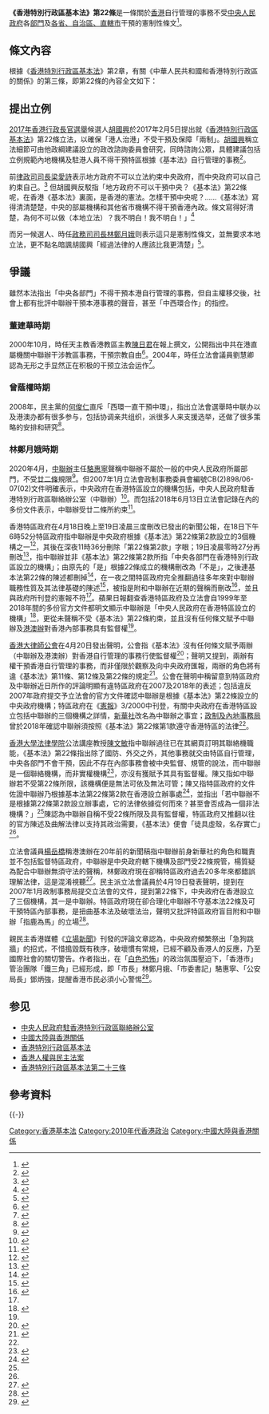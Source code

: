 {{香港政治}}
'''《香港特別行政區基本法》第22條'''是一條關於[[香港|香港]]自行管理的事務不受[[中華人民共和國國務院|中央人民政府]]各[[國務院組成部門|部門]]及[[中華人民共和國行政區劃|各省、自治區、直轄市]]干預的憲制性條文<ref name="now-2020-04-19">{{cite news |title=政府一晚三度出稿　稱中聯辦按基本法22條設立後推翻 |url=https://news.now.com/home/local/player?newsId=388198 |accessdate=2020-04-21 |work=Now新聞 |date=2020-04-19 |archive-url=https://web.archive.org/web/20200419051856/https://news.now.com/home/local/player?newsId=388198 |archive-date=2020-04-19 |dead-url=no }}</ref>。

==條文內容==
根據《[[中華人民共和國香港特別行政區基本法|香港特別行政區基本法]]》第2章，有關《中華人民共和國和香港特別行政區的關係》的第三條，即第22條的內容全文如下：
{{Cquote|中央人民政府所屬各部門、各省、自治區、直轄市均不得干預香港特別行政區根據本法自行管理的事務。

中央各部門、各省、自治區、直轄市如需在香港特別行政區設立機構，須徵得香港特別行政區政府同意並經中央人民政府批准。

中央各部門、各省、自治區、直轄市在香港特別行政區設立的一切機構及其人員均須遵守香港特別行政區的法律。

中國其他地區的人進入香港特別行政區須辦理批准手續，其中進入香港特別行政區定居的人數由中央人民政府主管部門徵求香港特別行政區政府的意見後確定。

香港特別行政區可在北京設立辦事機構。}}

==提出立例==
[[2017年香港行政長官選舉|2017年香港行政長官選舉]]候選人[[胡國興|胡國興]]於2017年2月5日提出就《[[香港特別行政區基本法|香港特別行政區基本法]]》第22條立法，以確保「港人治港」不受干預及保障「兩制」。[[胡國興|胡國興]]稱立法細節可由他政綱建議設立的政改諮詢委員會研究，同時諮詢公眾，具體建議包括立例規範內地機構及駐港人員不得干預特區根據《基本法》自行管理的事務<ref>{{Cite news|url=http://hk.apple.nextmedia.com/realtime/news/20170205/56263857|title=【特首選戰】胡官更新政綱 倡《基本法》22條立法保障「兩制」|date=2017-02-05|work=蘋果日報|access-date=2017-02-25|archive-url=https://web.archive.org/web/20170206022240/http://hk.apple.nextmedia.com/realtime/news/20170205/56263857|archive-date=2017-02-06|dead-url=no}}</ref>。

前[[律政司司長|律政司司長]][[梁愛詩|梁愛詩]]表示地方政府不可以立法約束中央政府，而中央政府可以自己約束自己。<ref>{{Cite news|url=http://www2.hkej.com/instantnews/current/article/1490869/%E6%A2%81%E6%84%9B%E8%A9%A9%3A%E4%B8%AD%E8%81%AF%E8%BE%A6%E7%82%BA%E6%9E%97%E9%84%AD%E6%8B%89%E7%A5%A8%E9%9D%9E%E5%B1%AC%E5%B9%B2%E9%A0%90%E6%B8%AF%E4%BA%8B%E5%8B%99|title=梁愛詩:中聯辦為林鄭拉票非屬干預港事務|work=[[信報|信報]]|date=2017-02-13|access-date=2017-02-25|archive-url=https://web.archive.org/web/20170213124104/https://www2.hkej.com/instantnews/current/article/1490869/%E6%A2%81%E6%84%9B%E8%A9%A9:%E4%B8%AD%E8%81%AF%E8%BE%A6%E7%82%BA%E6%9E%97%E9%84%AD%E6%8B%89%E7%A5%A8%E9%9D%9E%E5%B1%AC%E5%B9%B2%E9%A0%90%E6%B8%AF%E4%BA%8B%E5%8B%99|archive-date=2017-02-13|dead-url=yes}}</ref> 但胡國興反駁指「地方政府不可以干預中央？《基本法》第22條呢，在香港《基本法》裏面，是香港的憲法。怎樣干預中央呢？……《基本法》寫得清清楚楚，中央的部屬機構和其他省市機構不得干預香港內政。條文寫得好清楚，為何不可以做（本地立法）？我不明白！我不明白！」<ref>{{Cite news|url=http://www.post852.com/203966/%E3%80%90%E7%89%B9%E9%A6%96%E8%B7%91%E9%A6%AC%E4%BB%94%E3%80%91%E5%89%8D%E5%A4%A7%E6%B3%95%E5%AE%98%E9%9A%94%E7%A9%BA%E5%8F%8D%E6%93%8A%E5%89%8D%E5%BE%8B%E6%94%BF%E5%8F%B8%E5%8F%B8%E9%95%B7%EF%BC%9A/|title=【特首跑馬仔】前大法官隔空反擊前律政司司長：就香港憲法本地立法點樣係干預中央？|work=[[852郵報|852郵報]]|date=2017-02-13|access-date=2017-02-25|archive-url=https://web.archive.org/web/20170226131213/http://www.post852.com/203966/%E3%80%90%E7%89%B9%E9%A6%96%E8%B7%91%E9%A6%AC%E4%BB%94%E3%80%91%E5%89%8D%E5%A4%A7%E6%B3%95%E5%AE%98%E9%9A%94%E7%A9%BA%E5%8F%8D%E6%93%8A%E5%89%8D%E5%BE%8B%E6%94%BF%E5%8F%B8%E5%8F%B8%E9%95%B7%EF%BC%9A/|archive-date=2017-02-26|dead-url=no}}</ref> 

而另一候選人、時任[[政務司司長|政務司司長]][[林鄭月娥|林鄭月娥]]则表示這只是憲制性條文，並無要求本地立法，更不點名暗諷胡國興「經過法律的人應該比我更清楚」<ref>{{Cite news|url=http://www.post852.com/204542/%E3%80%90%E7%89%B9%E9%A6%96%E8%B7%91%E9%A6%AC%E4%BB%94%E3%80%91%E8%83%A1%E5%9C%8B%E8%88%88%E6%8B%8D%E7%89%87%E5%86%8D%E8%A7%A3%E9%87%8B%E3%80%8A%E5%9F%BA%E6%9C%AC%E6%B3%95%E3%80%8B22%E6%A2%9D%E5%8F%AF/|title=【特首跑馬仔】胡國興拍片再解釋《基本法》22條可本地立法　連環反擊林鄭梁愛詩|work=[[852郵報|852郵報]]|date=2017-02-16|access-date=2017-02-25|archive-url=https://web.archive.org/web/20170226131356/http://www.post852.com/204542/%E3%80%90%E7%89%B9%E9%A6%96%E8%B7%91%E9%A6%AC%E4%BB%94%E3%80%91%E8%83%A1%E5%9C%8B%E8%88%88%E6%8B%8D%E7%89%87%E5%86%8D%E8%A7%A3%E9%87%8B%E3%80%8A%E5%9F%BA%E6%9C%AC%E6%B3%95%E3%80%8B22%E6%A2%9D%E5%8F%AF/|archive-date=2017-02-26|dead-url=no}}</ref>。

== 爭議 ==
雖然本法指出「中央各部門」不得干預本港自行管理的事務，但自主權移交後，社會上都有批評中聯辦干預本港事務的聲音，甚至「中西環合作」的指控。

=== 董建華時期 ===
2000年10月，時任天主教香港教區主教[[陳日君|陳日君]]在報上撰文，公開指出中共在港直屬機關中聯辦干涉教區事務，干預宗教自由<ref>{{Cite web|title=陳日君：和平從真理中來 - 大紀元|url=https://www.epochtimes.com/b5/6/3/25/n1266422.htm|accessdate=2020-04-18|date=2006-03-26|work=大紀元 www.epochtimes.com|language=zh-TW|archive-url=https://web.archive.org/web/20090329175156/http://www.epochtimes.com/b5/6/3/25/n1266422.htm|archive-date=2009-03-29|dead-url=no}}</ref>。2004年，時任立法會議員劉慧卿認為无形之手显然正在积极的干预立法会运作<ref>{{Cite web|title=刘慧卿：无形之手正积极干预港立会 - 大纪元|url=https://www.epochtimes.com/gb/4/10/12/n687428.htm|accessdate=2020-04-18|date=2004-10-12|work=大纪元 www.epochtimes.com|language=zh-CN}}</ref>。

=== 曾蔭權時期 ===
2008年，民主黨的[[何俊仁|何俊仁]]直斥「西環一直干預中環」，指出立法會選舉時中联办以及港澳办都有很多参与，包括协调亲共组织，派很多人来支援选举，还做了很多策略的安排和研究<ref>{{Cite web|title=专访何俊仁： 中共一直干预香港政治 - 大纪元|url=https://www.epochtimes.com/gb/8/12/31/n2381528.htm|accessdate=2020-04-18|date=2008-12-31|work=大纪元 www.epochtimes.com|language=zh-CN|archive-url=https://web.archive.org/web/20140831200514/http://www.epochtimes.com/gb/8/12/31/n2381528.htm|archive-date=2014-08-31|dead-url=no}}</ref>。

=== 林鄭月娥時期 ===
2020年4月，[[中聯辦|中聯辦]]主任[[駱惠寧|駱惠寧]]聲稱中聯辦不屬於一般的中央人民政府所屬部門，不受[[廿二條|廿二條]]規限<ref>{{Cite web |url=https://www.thestandnews.com/politics/%E4%B8%AD%E8%81%AF%E8%BE%A6-%E5%85%A9%E8%BE%A6-%E4%B8%8D%E5%8F%97%E5%9F%BA%E6%9C%AC%E6%B3%95%E5%BB%BF%E4%BA%8C%E6%A2%9D%E9%99%90%E5%88%B6-%E5%8F%AF%E5%9C%A8%E9%A6%99%E6%B8%AF%E8%A1%8C%E4%BD%BF%E7%9B%A3%E7%9D%A3%E6%AC%8A-%E8%AD%A6%E5%91%8A%E8%AD%B0%E5%93%A1%E8%A6%81%E7%82%BA%E6%90%8D%E9%A6%99%E6%B8%AF%E5%88%A9%E7%9B%8A-%E5%9F%8B%E5%96%AE/ |title=立場新聞：中聯辦：「兩辦」不受基本法廿二條限制　可在香港行使監督權　警告議員要為損香港利益「埋單」 |access-date=2020-04-21 |archive-url=https://web.archive.org/web/20200419083306/https://www.thestandnews.com/politics/%E4%B8%AD%E8%81%AF%E8%BE%A6-%E5%85%A9%E8%BE%A6-%E4%B8%8D%E5%8F%97%E5%9F%BA%E6%9C%AC%E6%B3%95%E5%BB%BF%E4%BA%8C%E6%A2%9D%E9%99%90%E5%88%B6-%E5%8F%AF%E5%9C%A8%E9%A6%99%E6%B8%AF%E8%A1%8C%E4%BD%BF%E7%9B%A3%E7%9D%A3%E6%AC%8A-%E8%AD%A6%E5%91%8A%E8%AD%B0%E5%93%A1%E8%A6%81%E7%82%BA%E6%90%8D%E9%A6%99%E6%B8%AF%E5%88%A9%E7%9B%8A-%E5%9F%8B%E5%96%AE/ |archive-date=2020-04-19 |dead-url=no }}</ref>。但2007年1月立法會政制事務委員會編號CB(2)898/06-07(02)文件明確表示，中央政府在香港特區設立的機構包括，中央人民政府駐香港特別行政區聯絡辦公室（中聯辦）<ref>{{Cite web |url=https://www.legco.gov.hk/yr06-07/english/panels/ca/papers/ca0123cb2-898-2-e.pdf |title=LC Paper No. CB(2)898/06-07(02) |access-date=2020-04-21 |archive-url=https://web.archive.org/web/20191030092855/https://www.legco.gov.hk/yr06-07/english/panels/ca/papers/ca0123cb2-898-2-e.pdf |archive-date=2019-10-30 |dead-url=no }}</ref>。而包括2018年6月13日立法會記錄在內的多份文件表示，中聯辦受廿二條所約束<ref>{{Cite web |url=https://hk.appledaily.com/local/20200421/IP4MXXX55BMEYT2X23PQWUJUMQ/ |title=蘋果日報：官方文獻鐵證如山　22條管中聯辦 聶德權跪低：西環擁監督權 |access-date=2020-04-21 |archive-url=https://web.archive.org/web/20200421083742/https://hk.appledaily.com/local/20200421/IP4MXXX55BMEYT2X23PQWUJUMQ/ |archive-date=2020-04-21 |dead-url=no }}</ref>。

香港特區政府在4月18日晚上至19日凌晨三度刪改已發出的新聞公報，在18日下午6時52分特區政府指中聯辦是中央政府根據《基本法》第22條第2款設立的3個機構之一<ref name="mingpao-2020-04-18">{{cite news |title=中聯辦稱兩辦不受基本法22條所限　港府：中聯辦須遵守基本法及香港法律 |url=https://news.mingpao.com/ins/%E6%B8%AF%E8%81%9E/article/20200418/s00001/1587208590463/%E4%B8%AD%E8%81%AF%E8%BE%A6%E7%A8%B1%E5%85%A9%E8%BE%A6%E4%B8%8D%E5%8F%97%E5%9F%BA%E6%9C%AC%E6%B3%9522%E6%A2%9D%E6%89%80%E9%99%90-%E6%B8%AF%E5%BA%9C-%E4%B8%AD%E8%81%AF%E8%BE%A6%E9%A0%88%E9%81%B5%E5%AE%88%E5%9F%BA%E6%9C%AC%E6%B3%95%E5%8F%8A%E9%A6%99%E6%B8%AF%E6%B3%95%E5%BE%8B |accessdate=2020-04-22 |work=明報 |date=2020-04-18 |archive-url=https://web.archive.org/web/20200427042623/https://news.mingpao.com/ins/%e6%b8%af%e8%81%9e/article/20200418/s00001/1587208590463/%e4%b8%ad%e8%81%af%e8%be%a6%e7%a8%b1%e5%85%a9%e8%be%a6%e4%b8%8d%e5%8f%97%e5%9f%ba%e6%9c%ac%e6%b3%9522%e6%a2%9d%e6%89%80%e9%99%90-%e6%b8%af%e5%ba%9c-%e4%b8%ad%e8%81%af%e8%be%a6%e9%a0%88%e9%81%b5%e5%ae%88%e5%9f%ba%e6%9c%ac%e6%b3%95%e5%8f%8a%e9%a6%99%e6%b8%af%e6%b3%95%e5%be%8b |archive-date=2020-04-27 |dead-url=no }}</ref>，其後在深夜11時36分刪除「第22條第2款」字眼；19日凌晨零時27分再刪改<ref name="hd-2020-04-19">{{cite news |title=港府深夜兩發修訂聲明 改指中聯辦非按第22條成立機構 |url=https://hd.stheadline.com/news/realtime/hk/1750119/%E5%8D%B3%E6%99%82-%E6%B8%AF%E8%81%9E-%E6%B8%AF%E5%BA%9C%E6%B7%B1%E5%A4%9C%E5%85%A9%E7%99%BC%E4%BF%AE%E8%A8%82%E8%81%B2%E6%98%8E-%E6%94%B9%E6%8C%87%E4%B8%AD%E8%81%AF%E8%BE%A6%E9%9D%9E%E6%8C%89%E7%AC%AC22%E6%A2%9D%E6%88%90%E7%AB%8B%E6%A9%9F%E6%A7%8B |accessdate=2020-04-22 |work=頭條日報 |date=2020-04-19 |archive-url=https://web.archive.org/web/20200422215004/https://hd.stheadline.com/news/realtime/hk/1750119/%E5%8D%B3%E6%99%82-%E6%B8%AF%E8%81%9E-%E6%B8%AF%E5%BA%9C%E6%B7%B1%E5%A4%9C%E5%85%A9%E7%99%BC%E4%BF%AE%E8%A8%82%E8%81%B2%E6%98%8E-%E6%94%B9%E6%8C%87%E4%B8%AD%E8%81%AF%E8%BE%A6%E9%9D%9E%E6%8C%89%E7%AC%AC22%E6%A2%9D%E6%88%90%E7%AB%8B%E6%A9%9F%E6%A7%8B |archive-date=2020-04-22 |dead-url=no }}</ref>，指中聯辦並非《基本法》第22條第2款所指「中央各部門在香港特別行政區設立的機構」；由原先的「是」根據22條成立的機構刪改為「不是」，之後連基本法第22條的陳述都刪掉<ref name="852-2020-4-19">{{cite news |title=港府今凌晨突然改口指中聯辦非按《基本法》22條設立　沒再提及須遵守香港法律 |url=https://www.post852.com/302559/%E3%80%90%E5%85%A7%E6%9C%83%E9%A2%A8%E6%B3%A2%E3%80%91%E6%B8%AF%E5%BA%9C%E4%BB%8A%E5%87%8C%E6%99%A8%E7%AA%81%E7%84%B6%E6%94%B9%E5%8F%A3%E6%8C%87%E4%B8%AD%E8%81%AF%E8%BE%A6%E9%9D%9E%E6%8C%89%E3%80%8A/ |accessdate=2020-04-21 |work=852郵報 |date=2020-04-19 |archive-url=https://web.archive.org/web/20200422233217/https://www.post852.com/302559/%e3%80%90%e5%85%a7%e6%9c%83%e9%a2%a8%e6%b3%a2%e3%80%91%e6%b8%af%e5%ba%9c%e4%bb%8a%e5%87%8c%e6%99%a8%e7%aa%81%e7%84%b6%e6%94%b9%e5%8f%a3%e6%8c%87%e4%b8%ad%e8%81%af%e8%be%a6%e9%9d%9e%e6%8c%89%e3%80%8a/ |archive-date=2020-04-22 |dead-url=no }}</ref>，在一夜之間特區政府完全推翻過往多年來對中聯辦職務性質及其法律基礎的陳述<ref name="hkcnews-2020-04-19">{{cite news |title=勢要成為最難纏的對手 |url=https://www.hkcnews.com/article/29109/%E4%B8%AD%E8%81%AF%E8%BE%A6-%E6%94%BF%E5%BA%9C%E6%96%B0%E8%81%9E%E7%A8%BF%E5%88%AA%E6%94%B9-%E5%9F%BA%E6%9C%AC%E6%B3%9522%E6%A2%9D-29109/%E5%8B%A2%E8%A6%81%E6%88%90%E7%82%BA%E6%9C%80%E9%9B%A3%E7%BA%8F%E7%9A%84%E5%B0%8D%E6%89%8B |accessdate=2020-04-22 |work=眾新聞 |date=2020-04-19 |archive-date=2021-07-12 |archive-url=https://web.archive.org/web/20210712042213/https://www.hkcnews.com/article/29109/%E4%B8%AD%E8%81%AF%E8%BE%A6-%E6%94%BF%E5%BA%9C%E6%96%B0%E8%81%9E%E7%A8%BF%E5%88%AA%E6%94%B9-%E5%9F%BA%E6%9C%AC%E6%B3%9522%E6%A2%9D-29109/%E5%8B%A2%E8%A6%81%E6%88%90%E7%82%BA%E6%9C%80%E9%9B%A3%E7%BA%8F%E7%9A%84%E5%B0%8D%E6%89%8B |dead-url=no }}</ref>，被指是附和中聯辦在近期的聲稱而刪改<ref name="pnews-2020-04-21">{{cite news |title=中聯辦扭曲基本法 民主派批林鄭賣港 憂港人治港已經「玩完」 |url=https://www.peoplenews.tw/news/94ffec9c-4c5b-42ca-aee4-4e0b1f9d17bf |accessdate=2020-04-22 |work=民報 |date=2020-04-21 |archive-url=https://web.archive.org/web/20200426051229/https://www.peoplenews.tw/news/94ffec9c-4c5b-42ca-aee4-4e0b1f9d17bf |archive-date=2020-04-26 |dead-url=no }}</ref>，並且與政府所刊登的憲報不符<ref name="mingpao-2020-04-20" />。蘋果日報翻查香港特區政府及立法會自1999年至2018年間的多份官方文件都明文顯示中聯辦是「中央人民政府在香港特區設立的機構」<ref name="apple-2020-04-21">{{Cite web |url=https://hk.appledaily.com/local/20200421/IP4MXXX55BMEYT2X23PQWUJUMQ/ |title=官方文獻鐵證如山 22條管中聯辦 聶德權跪低：西環擁監督權 |accessdate=2020-04-21 |author= |date=2020-04-21 |work= |publisher=蘋果日報 |deadurl=no |archiveurl=https://web.archive.org/web/20200421083742/https://hk.appledaily.com/local/20200421/IP4MXXX55BMEYT2X23PQWUJUMQ/ |archivedate=2020-04-21 }}</ref>，更從未聲稱不受《基本法》第22條約束，並且沒有任何條文賦予中聯辦及[[港澳辦|港澳辦]]對香港內部事務具有監督權<ref name="apple-2020-04-21" />。

[[香港大律師公會|香港大律師公會]]在4月20日發出聲明，公會指《基本法》沒有任何條文賦予兩辦（中聯辦及港澳辦）對香港自行管理的事務行使監督權<ref name="mingpao-2020-04-21">{{cite news |title=大律師會：兩辦「監督權」違基本法 律師會促港府澄清釋慮 |url=https://news.mingpao.com/pns/%E6%B8%AF%E8%81%9E/article/20200421/s00002/1587408717393/%E5%A4%A7%E5%BE%8B%E5%B8%AB%E6%9C%83-%E5%85%A9%E8%BE%A6%E3%80%8C%E7%9B%A3%E7%9D%A3%E6%AC%8A%E3%80%8D%E9%81%95%E5%9F%BA%E6%9C%AC%E6%B3%95-%E5%BE%8B%E5%B8%AB%E6%9C%83%E4%BF%83%E6%B8%AF%E5%BA%9C%E6%BE%84%E6%B8%85%E9%87%8B%E6%85%AE |accessdate=2020-04-21 |work=明報 |date=2020-04-21 |archive-url=https://web.archive.org/web/20200422213301/https://news.mingpao.com/pns/%e6%b8%af%e8%81%9e/article/20200421/s00002/1587408717393/%e5%a4%a7%e5%be%8b%e5%b8%ab%e6%9c%83-%e5%85%a9%e8%be%a6%e3%80%8c%e7%9b%a3%e7%9d%a3%e6%ac%8a%e3%80%8d%e9%81%95%e5%9f%ba%e6%9c%ac%e6%b3%95-%e5%be%8b%e5%b8%ab%e6%9c%83%e4%bf%83%e6%b8%af%e5%ba%9c%e6%be%84%e6%b8%85%e9%87%8b%e6%85%ae |archive-date=2020-04-22 |dead-url=no }}</ref>；聲明又提到，兩辦有權干預香港自行管理的事務，而非僅限於觀察及向中央政府匯報，兩辦的角色將有違《基本法》第11條、第12條及第22條的規定<ref name="mingpao-2020-04-20">{{cite news |title=大律師公會：兩辦受《基本法》第22條約束　不應干涉特區自行管理事務 |url=https://news.mingpao.com/ins/%E6%B8%AF%E8%81%9E/article/20200420/s00001/1587380976990/%E5%A4%A7%E5%BE%8B%E5%B8%AB%E5%85%AC%E6%9C%83-%E5%85%A9%E8%BE%A6%E5%8F%97%E3%80%8A%E5%9F%BA%E6%9C%AC%E6%B3%95%E3%80%8B%E7%AC%AC22%E6%A2%9D%E7%B4%84%E6%9D%9F-%E4%B8%8D%E6%87%89%E5%B9%B2%E6%B6%89%E7%89%B9%E5%8D%80%E8%87%AA%E8%A1%8C%E7%AE%A1%E7%90%86%E4%BA%8B%E5%8B%99 |accessdate=2020-04-21 |work=明報 |date=2020-04-20 |archive-url=https://web.archive.org/web/20200429162756/https://news.mingpao.com/ins/%e6%b8%af%e8%81%9e/article/20200420/s00001/1587380976990/%e5%a4%a7%e5%be%8b%e5%b8%ab%e5%85%ac%e6%9c%83-%e5%85%a9%e8%be%a6%e5%8f%97%e3%80%8a%e5%9f%ba%e6%9c%ac%e6%b3%95%e3%80%8b%e7%ac%ac22%e6%a2%9d%e7%b4%84%e6%9d%9f-%e4%b8%8d%e6%87%89%e5%b9%b2%e6%b6%89%e7%89%b9%e5%8d%80%e8%87%aa%e8%a1%8c%e7%ae%a1%e7%90%86%e4%ba%8b%e5%8b%99 |archive-date=2020-04-29 |dead-url=no }}</ref>。公會在聲明中稱留意到特區政府及中聯辦近日所作的評論明顯有違特區政府在2007及2018年的表述；包括違反2007年政府提交予立法會的官方文件確認中聯辦是根據《基本法》第22條設立的中央政府機構；特區政府在《[[香港政府憲報|憲報]]》3/2000中刊登，有關中央政府在香港特區設立包括中聯辦的三個機構之詳情，[[新華社|新華社]]改名為中聯辦之事宜；[[政制及內地事務局|政制及內地事務局]]曾於2018年確認中聯辦須按照《基本法》第22條第1款遵守香港特區的法律<ref name="mingpao-2020-04-20" />。

[[香港大學法律學院|香港大學法律學院]]公法講座教授[[陳文敏|陳文敏]]指中聯辦過往已在其網頁訂明其聯絡機職能，《基本法》第22條指出除了國防、外交之外，其他事務就交由特區自行管理，中央各部門不會干預，因此不存在內部事務會被中央監督、規管的說法，而中聯辦是一個聯絡機構，而非實權機構<ref name="thestandnews-2020-04-20">{{cite news |title=【廿二條風波】陳文敏批中央若扭曲條文　基本法名存實亡 |url=https://www.thestandnews.com/politics/%E5%BB%BF%E4%BA%8C%E6%A2%9D%E9%A2%A8%E6%B3%A2-%E9%99%B3%E6%96%87%E6%95%8F%E6%89%B9%E4%B8%AD%E5%A4%AE%E8%8B%A5%E6%89%AD%E6%9B%B2%E6%A2%9D%E6%96%87-%E5%9F%BA%E6%9C%AC%E6%B3%95%E5%90%8D%E5%AD%98%E5%AF%A6%E4%BA%A1/ |accessdate=2020-04-21 |work=立場新聞 |date=2020-04-20 |archive-url=https://web.archive.org/web/20200516042942/https://www.thestandnews.com/politics/%E5%BB%BF%E4%BA%8C%E6%A2%9D%E9%A2%A8%E6%B3%A2-%E9%99%B3%E6%96%87%E6%95%8F%E6%89%B9%E4%B8%AD%E5%A4%AE%E8%8B%A5%E6%89%AD%E6%9B%B2%E6%A2%9D%E6%96%87-%E5%9F%BA%E6%9C%AC%E6%B3%95%E5%90%8D%E5%AD%98%E5%AF%A6%E4%BA%A1/ |archive-date=2020-05-16 |dead-url=no }}</ref>，亦沒有獲賦予其具有監督權。陳又指如中聯辦若不受第22條所限，該機構便是無法可依及無法可管；陳又指特區政府的文件佐證中聯辦乃根據基本法第22條第2款在香港設立辦事處<ref name="thestandnews-2020-04-20b">{{Cite web |url=https://www.thestandnews.com/politics/%E5%90%8D%E5%96%AE%E4%B8%80%E8%A6%BD-%E4%B8%AD%E8%81%AF%E8%BE%A6%E5%9C%A8%E6%B8%AF%E6%8C%81%E6%9C%89-757-%E7%89%A9%E6%A5%AD-%E9%80%BE%E5%85%A9%E6%88%90%E8%BF%91%E5%B9%B4%E8%B3%BC%E5%85%A5-%E5%93%A1%E5%B7%A5%E6%88%96%E5%A4%9A%E9%81%94-1-300-%E4%BA%BA/ |title=中聯辦在港持有757物業 逾兩成近年購入 推算員工或多達1,300人 |accessdate=2020-04-21 |author= |date=2020-04-20 |work= |publisher=立場新聞 |deadurl=no |archiveurl=https://web.archive.org/web/20200421093236/https://www.thestandnews.com/politics/%E5%90%8D%E5%96%AE%E4%B8%80%E8%A6%BD-%E4%B8%AD%E8%81%AF%E8%BE%A6%E5%9C%A8%E6%B8%AF%E6%8C%81%E6%9C%89-757-%E7%89%A9%E6%A5%AD-%E9%80%BE%E5%85%A9%E6%88%90%E8%BF%91%E5%B9%B4%E8%B3%BC%E5%85%A5-%E5%93%A1%E5%B7%A5%E6%88%96%E5%A4%9A%E9%81%94-1-300-%E4%BA%BA/ |archivedate=2020-04-21 }}</ref>，並指出「若中聯辦不是根據第22條第2款設立辦事處，它的法律依據從何而來？甚至會否成為一個非法機構？」<ref name="thestandnews-2020-04-20" />陳認為中聯辦自稱不受22條所限及具有監督權，特區政府又推翻以往的官方陳述及曲解法律以支持其政治需要，《基本法》便會「徒具虛殼，名存實亡」<ref name="thestandnews-2020-04-20" />。

立法會議員[[楊岳橋|楊岳橋]]稱港澳辦在20年前的新聞稿指中聯辦前身新華社的角色和職責並不包括監督特區政府，中聯辦是中央政府轄下機構及部門受22條規管，楊質疑為配合中聯辦無須守法的聲稱，林鄭政府現在卻稱特區政府過去20多年來都錯誤理解法律，這是混淆視聽<ref name="msn-2020-04-20">{{cite news |title=【西環「釋法」】民主派轟有關說法令「一國兩制」蕩然無存 |url=https://www.msn.com/zh-hk/news/localnews/%E3%80%90%E8%A5%BF%E7%92%B0%E3%80%8C%E9%87%8B%E6%B3%95%E3%80%8D%E3%80%91%E6%B0%91%E4%B8%BB%E6%B4%BE%E8%BD%9F%E6%9C%89%E9%97%9C%E8%AA%AA%E6%B3%95%E4%BB%A4%E3%80%8C%E4%B8%80%E5%9C%8B%E5%85%A9%E5%88%B6%E3%80%8D%E8%95%A9%E7%84%B6%E7%84%A1%E5%AD%98/ar-BB12UEu6 |accessdate=2020-04-21 |work=MSN新聞 |date=2020-04-20}}</ref>。民主派立法會議員於4月19日發表聲明，提到在2007年1月政制事務局提交立法會的文件，提到第22條下，中央政府在香港設立了三個機構，其一是中聯辦。特區政府現在卻合理化中聯辦不守基本法22條及可干預特區內部事務，是扭曲基本法及破壞法治，聲明又批評特區政府盲目附和中聯辦「指鹿為馬」的立場<ref name="mingpao-2020-04-19">{{cite news |title=民主派議員批港府附和中聯辦指鹿為馬 ( |url=https://news.mingpao.com/ins/%E6%B8%AF%E8%81%9E/article/20200419/s00001/1587285335119/%E6%B0%91%E4%B8%BB%E6%B4%BE%E8%AD%B0%E5%93%A1%E6%89%B9%E6%B8%AF%E5%BA%9C%E9%99%84%E5%92%8C%E4%B8%AD%E8%81%AF%E8%BE%A6%E6%8C%87%E9%B9%BF%E7%82%BA%E9%A6%AC |accessdate=2020-04-21 |work=明報 |date=2020-04-19 |archive-url=https://web.archive.org/web/20200428041913/https://news.mingpao.com/ins/%e6%b8%af%e8%81%9e/article/20200419/s00001/1587285335119/%e6%b0%91%e4%b8%bb%e6%b4%be%e8%ad%b0%e5%93%a1%e6%89%b9%e6%b8%af%e5%ba%9c%e9%99%84%e5%92%8c%e4%b8%ad%e8%81%af%e8%be%a6%e6%8c%87%e9%b9%bf%e7%82%ba%e9%a6%ac |archive-date=2020-04-28 |dead-url=no }}</ref>。

親民主香港媒體《[[立場新聞|立場新聞]]》刊發的評論文章認為，中央政府頻繁祭出「急狗跳牆」的招式，不惜搗毀既有秩序，破壞慣有常規，已經不顧及香港人的反應，乃至國際社會的關切警告。作者指出，在「[[白色恐怖|白色恐怖]]」的政治氛围壓迫下，「香港市」管治團隊「鐵三角」已經形成，即「市長」林鄭月娥、「市委書記」駱惠寧、「公安局長」鄧炳強，提醒香港市民必須小心警惕<ref>{{Cite web |url=https://www.thestandnews.com/politics/%E9%A7%B1%E6%9B%B8%E8%A8%98%E9%9A%86%E9%87%8D%E5%AE%A3%E5%B8%83-%E8%90%BD%E5%AF%A6-%E4%B8%80%E5%9C%8B%E4%B8%80%E5%88%B6-%E9%A6%99%E6%B8%AF%E5%B8%82%E6%AD%A3%E5%BC%8F%E6%88%90%E7%AB%8B/ |title=【評論】駱書記隆重宣布：落實「一國一制」，香港市正式成立！ |accessdate=2020-04-24 |author= |date=2020-04-21 |work= |publisher=立場新聞 |archive-url=https://web.archive.org/web/20200422121552/https://www.thestandnews.com/politics/%E9%A7%B1%E6%9B%B8%E8%A8%98%E9%9A%86%E9%87%8D%E5%AE%A3%E5%B8%83-%E8%90%BD%E5%AF%A6-%E4%B8%80%E5%9C%8B%E4%B8%80%E5%88%B6-%E9%A6%99%E6%B8%AF%E5%B8%82%E6%AD%A3%E5%BC%8F%E6%88%90%E7%AB%8B/ |archive-date=2020-04-22 |dead-url=no }}</ref>。

== 参见 ==
{{Portal box|中华人民共和国|香港|法律}}
* [[中央人民政府駐香港特別行政區聯絡辦公室|中央人民政府駐香港特別行政區聯絡辦公室]]
* [[中國大陸與香港關係|中國大陸與香港關係]]
* [[香港特別行政區基本法|香港特別行政區基本法]]
* [[香港人權與民主法案|香港人權與民主法案]]
* [[香港特別行政區基本法第二十三條|香港特別行政區基本法第二十三條]]

== 參考資料 ==
{{Reflist|2}}

{{-}}
<!-- {{香港对外事务}} -->
[[Category:香港基本法|Category:香港基本法]]
[[Category:2010年代香港政治|Category:2010年代香港政治]]
[[Category:中國大陸與香港關係|Category:中國大陸與香港關係]]